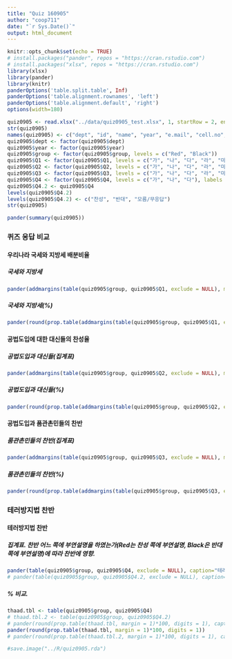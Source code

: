 ```yaml
---
title: "Quiz 160905"
author: "coop711"
date: "`r Sys.Date()`"
output: html_document
---
```


```r
knitr::opts_chunk$set(echo = TRUE)
# install.packages("pander", repos = "https://cran.rstudio.com")
# install.packages("xlsx", repos = "https://cran.rstudio.com")
library(xlsx)
library(pander)
library(knitr)
panderOptions('table.split.table', Inf)
panderOptions('table.alignment.rownames', 'left')
panderOptions('table.alignment.default', 'right')
options(width=180)
```

```r
quiz0905 <- read.xlsx("../data/quiz0905_test.xlsx", 1, startRow = 2, endRow = 101, colIndex = c(3:7, 9:14), colClasses=c(rep("character", 11)), stringsAsFactors=FALSE)
str(quiz0905)
names(quiz0905) <- c("dept", "id", "name", "year", "e.mail", "cell.no", "Q1", "Q2", "Q3", "Q4", "group")
quiz0905$dept <- factor(quiz0905$dept)
quiz0905$year <- factor(quiz0905$year)
quiz0905$group <- factor(quiz0905$group, levels = c("Red", "Black"))
quiz0905$Q1 <- factor(quiz0905$Q1, levels = c("가", "나", "다", "라", "마"), labels = c("9:1", "8:2", "7:3", "6:4", "5:5"))
quiz0905$Q2 <- factor(quiz0905$Q2, levels = c("가", "나", "다", "라", "마"), labels = c("10%", "30%", "50%", "70%", "90%"))
quiz0905$Q3 <- factor(quiz0905$Q3, levels = c("가", "나", "다", "라", "마"), labels = c("7:3", "6:4", "5:5", "4:6", "3:7"))
quiz0905$Q4 <- factor(quiz0905$Q4, levels = c("가", "나", "다"), labels = c("찬성 입장", "반대 입장", "모름/무응답"))
quiz0905$Q4.2 <- quiz0905$Q4
levels(quiz0905$Q4.2)
levels(quiz0905$Q4.2) <- c("찬성", "반대", "모름/무응답")
str(quiz0905)
```

```r
pander(summary(quiz0905))
```

### 퀴즈 응답 비교

#### 우리나라 국세와 지방세 배분비율

##### 국세와 지방세

```r
pander(addmargins(table(quiz0905$group, quiz0905$Q1, exclude = NULL), margin=1))
```

##### 국세와 지방세(%)

```r
pander(round(prop.table(addmargins(table(quiz0905$group, quiz0905$Q1, exclude = NULL), margin=1), margin=1)[4,]*100, digits=1))
```

#### 공법도입에 대한 대신들의 찬성율

##### 공법도입과 대신들(집계표)

```r
pander(addmargins(table(quiz0905$group, quiz0905$Q2, exclude = NULL), margin=1))
```

##### 공법도입과 대신들(%)

```r
pander(round(prop.table(addmargins(table(quiz0905$group, quiz0905$Q2, exclude = NULL), margin=1), margin=1)[4,]*100, digits=1), caption="공법도입과 대신들")
```

#### 공법도입과 품관촌민들의 찬반

##### 품관촌민들의 찬반(집계표)

```r
pander(addmargins(table(quiz0905$group, quiz0905$Q3, exclude = NULL), margin=1))
```

##### 품관촌민들의 찬반(%)

```r
pander(round(prop.table(addmargins(table(quiz0905$group, quiz0905$Q3, exclude = NULL), margin=1), margin=1)[4,]*100, digits=1), caption="품관촌민들의 찬반")
```

### 테러방지법 찬반

#### 테러방지법 찬반

##### 집계표. 찬반 어느 쪽에 부연설명을 하였는가(Red는 찬성 쪽에 부연설명, Black은 반대 쪽에 부연설명)에 따라 찬반에 영향. 

```r
pander(table(quiz0905$group, quiz0905$Q4, exclude = NULL), caption="테러방지법")
# pander(table(quiz0905$group, quiz0905$Q4.2, exclude = NULL), caption="테러방지법")
```

##### % 비교.  

```r
thaad.tbl <- table(quiz0905$group, quiz0905$Q4)
# thaad.tbl.2 <- table(quiz0905$group, quiz0905$Q4.2)
# pander(round(prop.table(thaad.tbl, margin = 1)*100, digits = 1), caption="테러방지법(단위, %)")
pander(round(prop.table(thaad.tbl, margin = 1)*100, digits = 1))
# pander(round(prop.table(thaad.tbl.2, margin = 1)*100, digits = 1), caption = "테러방지법(단위, %)")
```

```r
#save.image("../R/quiz0905.rda")
```